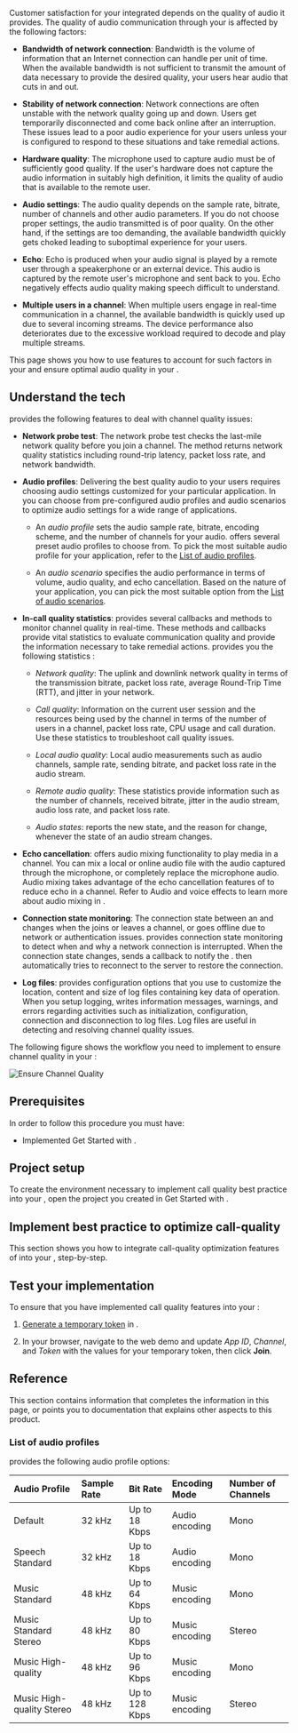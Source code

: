 
Customer satisfaction for your <Vpd k="NAME"/> integrated <Vpl k="CLIENT" /> depends on the quality of audio it provides. The quality of audio communication through your <Vpl k="CLIENT" /> is affected by the following factors:

* **Bandwidth of network connection**: Bandwidth is the volume of information that an Internet connection can handle per unit of time. When the available bandwidth is not sufficient to transmit the amount of data necessary to provide the desired quality, your users hear audio that cuts in and out.

* **Stability of network connection**: Network connections are often unstable with the network quality going up and down. Users get temporarily disconnected and come back online after an interruption. These issues lead to a poor audio experience for your users unless your <Vpl k="CLIENT" /> is configured to respond to these situations and take remedial actions.

* **Hardware quality**: The microphone used to capture audio must be of sufficiently good quality. If the user's hardware does not capture the audio information in suitably high definition, it limits the quality of audio that is available to the remote user.

* **Audio settings**: The audio quality depends on the sample rate, bitrate, number of channels and other audio parameters. If you do not choose proper settings, the audio transmitted is of poor quality. On the other hand, if the settings are too demanding, the available bandwidth quickly gets choked leading to suboptimal experience for your users.

* **Echo**: Echo is produced when your audio signal is played by a remote user through a speakerphone or an external device. This audio is captured by the remote user's microphone and sent back to you. Echo negatively effects audio quality making speech difficult to understand. 

* **Multiple users in a channel**: When multiple users engage in real-time communication in a channel, the available bandwidth is quickly used up due to several incoming streams. The device performance also deteriorates due to the excessive workload required to decode and play multiple streams.

This page shows you how to use <Vpd k="SDK"/> features to account for such factors in your <Vpl k="CLIENT" /> and ensure optimal audio quality in your <Vpd k="NAME"/> <Vpl k="CLIENT" />.

## Understand the tech

<Vpd k="SDK" /> provides the following features to deal with channel quality issues:

* **Network probe test**: The network probe test checks the last-mile network quality before you join a channel. The method returns network quality statistics including round-trip latency, packet loss rate, and network bandwidth.

* **Audio profiles**: Delivering the best quality audio to your users requires choosing audio settings customized for your particular application. In <Vpd k="SDK" /> you can choose from pre-configured audio profiles and audio scenarios to optimize audio settings for a wide range of applications.

    * An _audio profile_ sets the audio sample rate, bitrate, encoding scheme, and the number of channels for your audio. <Vpd k="SDK" /> offers several preset audio profiles to choose from. To pick the most suitable audio profile for your application, refer to the [List of audio profiles](#list-of-audio-profiles).


    <PlatformWrapper notAllowed="web">

    * An _audio scenario_ specifies the audio performance in terms of volume, audio quality, and echo cancellation. Based on the nature of your application, you can pick the most suitable option from the [List of audio scenarios](#list-of-audio-scenarios). 

    </PlatformWrapper>

* **In-call quality statistics**: <Vpd k="SDK" /> provides several callbacks and methods to monitor channel quality in real-time. These methods and callbacks provide vital statistics to evaluate communication quality and provide the information necessary to take remedial actions. <Vpd k="SDK" /> provides you the following statistics :

    * _Network quality_: The uplink and downlink network quality in terms of the transmission bitrate, packet loss rate, average Round-Trip Time (RTT), and jitter in your network.

    * _Call quality_: Information on the current user session and the resources being used by the channel in terms of the number of users in a channel, packet loss rate, CPU usage and call duration. Use these statistics to troubleshoot call quality issues. 

    * _Local audio quality_: Local audio measurements such as audio channels, sample rate, sending bitrate, and packet loss rate in the audio stream. 

    * _Remote audio quality_: These statistics provide information such as the number of channels, received bitrate, jitter in the audio stream, audio loss rate, and packet loss rate.

    * _Audio states_: <Vg k="AGORA_BACKEND"/> reports the new state, and the reason for change, whenever the state of an audio stream changes.

* **Echo cancellation**: <Vpd k="SDK" /> offers audio mixing functionality to play media in a channel. You can mix a local or online audio file with the audio captured through the microphone, or completely replace the microphone audio. Audio mixing takes advantage of the echo cancellation features of <Vpd k="SDK" /> to reduce echo in a channel. Refer to <Link to="audio-and-voice-effects">Audio and voice effects</Link> to learn more about audio mixing in <Vpd k="SDK" />.

* **Connection state monitoring**: The connection state between an <Vpl k="CLIENT"/> and <Vg k="AGORA_BACKEND"/> changes when the <Vpl k="CLIENT"/> joins or leaves a channel, or goes offline due to network or authentication issues. <Vpd k="SDK" /> provides connection state monitoring to detect when and why a network connection is interrupted. When the connection state changes, <Vg k="AGORA_BACKEND"/> sends a callback to notify the <Vpl k="CLIENT"/>. <Vpd k="SDK" /> then automatically tries to reconnect to the server to restore the connection.

- **Log files**: <Vpd k="SDK" /> provides configuration options that you use to customize the location, content and size of log files containing key data of <Vpd k="SDK" /> operation. When you setup logging, <Vpd k="SDK" /> writes information messages, warnings, and errors regarding activities such as initialization, configuration, connection and disconnection to log files. Log files are useful in detecting and resolving channel quality issues.

The following figure shows the workflow you need to implement to ensure channel quality in your <Vpl k="CLIENT"/>:

![Ensure Channel Quality](/images/voice-sdk/ensure-voice-quality.svg) 

## Prerequisites

In order to follow this procedure you must have:

* Implemented <Link to="../get-started/get-started-sdk">Get Started with <Vpd k="NAME"/></Link>.

<Prerequites />

## Project setup

To create the environment necessary to implement call quality best practice into your <Vpl k="CLIENT" />, open the project you created in <Link to="../get-started/get-started-sdk">Get Started with <Vpd k="NAME"/></Link>.

<ProjectSetup />

## Implement best practice to optimize call-quality

This section shows you how to integrate call-quality optimization features of <Vpd k="SDK" /> into your <Vpl k="CLIENT" />, step-by-step.

<ProjectImplement />

## Test your implementation

To ensure that you have implemented call quality features into your <Vpl k="CLIENT" />:

1. [Generate a temporary token](../reference/manage-agora-account#generate-a-temporary-token) in <Vg k="CONSOLE" /> .

2. In your browser, navigate to the <Link target="_blank" to="{{Global.DEMO_BASIC_VIDEO_CALL_URL}}"><Vg k="COMPANY" /> web demo</Link> and update _App ID_, _Channel_, and _Token_ with the values for your temporary token, then click **Join**.

<ProjectTest />

## Reference

This section contains information that completes the information in this page, or points you to documentation that explains other aspects to this product.

### List of audio profiles

<Vpd k="SDK" /> provides the following audio profile options:

|Audio Profile |Sample Rate |Bit Rate |Encoding Mode |Number of Channels|
|:---|:---|:---|:---|:---|
|Default |32 kHz|Up to 18 Kbps |Audio encoding |Mono|
|Speech Standard |32 kHz|Up to 18 Kbps |Audio encoding |Mono|
|Music Standard|48 kHz|Up to 64 Kbps |Music encoding |Mono|
|Music Standard Stereo |48 kHz|Up to 80 Kbps |Music encoding |Stereo|
|Music High-quality |48 kHz|Up to 96 Kbps |Music encoding|Mono|
|Music High-quality Stereo |48 kHz|Up to 128 Kbps |Music encoding |Stereo|


<Reference />

